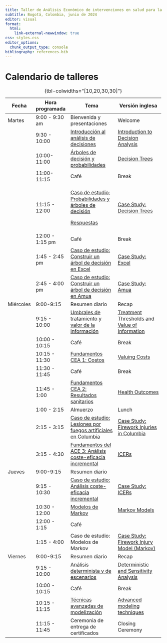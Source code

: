 ```yaml
---
title: Taller de Análisis Económico de intervenciones en salud para la toma de decisiones
subtitle: Bogotá, Colombia, junio de 2024
editor: visual
format: 
  html:
    link-external-newwindow: true
css: styles.css
editor_options: 
  chunk_output_type: console
bibliography: references.bib
---
```


# Calendario de talleres

+-----------+-----------------+---------------------------------------------------------------------------------------------------------------+--------------------------------------------------------------------------------------------------------------------------------+
| Fecha     | Hora programada | Tema                                                                                                          | Versión inglesa                                                                                                                |
+===========+=================+===============================================================================================================+================================================================================================================================+
| Martes    | 9:00 - 9:30 am  | Bienvenida y presentaciones                                                                                   | Welcome                                                                                                                        |
+-----------+-----------------+---------------------------------------------------------------------------------------------------------------+--------------------------------------------------------------------------------------------------------------------------------+
|           | 9:30 - 10:00    | [Introducción al análisis de decisiones](lectures/ESP_lec_1a.introduction-to-decision-analysis.qmd)           | [Introduction to Decision Analysis](lectures/lec_1a.introduction-to-decision-analysis.qmd "Introduction to Decision Analysis") |
+-----------+-----------------+---------------------------------------------------------------------------------------------------------------+--------------------------------------------------------------------------------------------------------------------------------+
|           | 10:00-11:00     | [Árboles de decisión y probabilidades](lectures/ESP_lec_2.decision-trees-and-probabilities.qmd)               | [Decision Trees](lectures/lec_2.decision-trees-and-probabilities.qmd "Decision Trees and Probabilities")                       |
+-----------+-----------------+---------------------------------------------------------------------------------------------------------------+--------------------------------------------------------------------------------------------------------------------------------+
|           | 11:00-11:15     | Café                                                                                                          | Break                                                                                                                          |
+-----------+-----------------+---------------------------------------------------------------------------------------------------------------+--------------------------------------------------------------------------------------------------------------------------------+
|           | 11:15 - 12:00   | [Caso de estudio: Probabilidades y árboles de decisión](case-studies/ESP_cs_prob-decision.html)               | [Case Study: Decision Trees](case-studies/cs_prob-decision.html)                                                               |
|           |                 |                                                                                                               |                                                                                                                                |
|           |                 | [Respuestas](case-studies/answer-keys/ESP_cs_decision-tree.pdf)                                               |                                                                                                                                |
+-----------+-----------------+---------------------------------------------------------------------------------------------------------------+--------------------------------------------------------------------------------------------------------------------------------+
|           | 12:00 - 1:15 pm | Café                                                                                                          | Break                                                                                                                          |
+-----------+-----------------+---------------------------------------------------------------------------------------------------------------+--------------------------------------------------------------------------------------------------------------------------------+
|           | 1:45 - 2:45 pm  | [Caso de estudio: Construir un árbol de decisión en Excel](case-studies/ESP_cs_decision-tree-excel.qmd)       | [Case Study: Excel](case-studies/cs_decision-tree-excel.qmd)                                                                   |
+-----------+-----------------+---------------------------------------------------------------------------------------------------------------+--------------------------------------------------------------------------------------------------------------------------------+
|           | 2:45 - 4:00 pm  | [Caso de estudio: Construir un árbol de decisión en Amua](case-studies/ESP_cs_decision-tree-amua.qmd)         | [Case Study: Amua](case-studies/cs_decision-tree-amua.qmd)                                                                     |
+-----------+-----------------+---------------------------------------------------------------------------------------------------------------+--------------------------------------------------------------------------------------------------------------------------------+
| Miércoles | 9:00-9:15       | Resumen diario                                                                                                | Recap                                                                                                                          |
+-----------+-----------------+---------------------------------------------------------------------------------------------------------------+--------------------------------------------------------------------------------------------------------------------------------+
|           | 9:15 - 10:00    | [Umbrales de tratamiento y valor de la información](lectures/ESP_lec_4a.trt-thresholds-voi)                   | [Treatment Thresholds and Value of Information](lectures/lec_4a.trt-thresholds-voi)                                            |
+-----------+-----------------+---------------------------------------------------------------------------------------------------------------+--------------------------------------------------------------------------------------------------------------------------------+
|           | 10:00 - 10:15   | Café                                                                                                          | Break                                                                                                                          |
+-----------+-----------------+---------------------------------------------------------------------------------------------------------------+--------------------------------------------------------------------------------------------------------------------------------+
|           | 10:15 - 11:30   | [Fundamentos CEA 1: Costos](lectures/ESP_lec_5a.cea-fundamentals1.qmd)                                        | [Valuing Costs](lectures/lec_5a.cea-fundamentals1.qmd "Costs")                                                                 |
+-----------+-----------------+---------------------------------------------------------------------------------------------------------------+--------------------------------------------------------------------------------------------------------------------------------+
|           | 11:30 - 11:45   | Café                                                                                                          | Break                                                                                                                          |
+-----------+-----------------+---------------------------------------------------------------------------------------------------------------+--------------------------------------------------------------------------------------------------------------------------------+
|           | 11:45 - 1:00    | [Fundamentos CEA 2: Resultados sanitarios](lectures/ESP_lec_5b.cea-fundamentals2.qmd)                         | [Health Outcomes](lectures/lec_5b.cea-fundamentals2.qmd "Health outcomes")                                                     |
+-----------+-----------------+---------------------------------------------------------------------------------------------------------------+--------------------------------------------------------------------------------------------------------------------------------+
|           | 1:00 - 2:15     | Almuerzo                                                                                                      | Lunch                                                                                                                          |
+-----------+-----------------+---------------------------------------------------------------------------------------------------------------+--------------------------------------------------------------------------------------------------------------------------------+
|           | 2:15 - 3:15     | [Caso de estudio: Lesiones por fuegos artificiales en Columbia](case-studies/ESP_cs_injury-decision-tree.qmd) | [Case Study: Firework Injuries in Columbia](case-studies/cs_injury-decision-tree.qmd)                                          |
+-----------+-----------------+---------------------------------------------------------------------------------------------------------------+--------------------------------------------------------------------------------------------------------------------------------+
|           | 3:15 - 4:30     | [Fundamentos del ACE 3: Análisis coste-eficacia incremental](lectures/ESP_lec_6.ICERs.qmd)                    | [ICERs](lectures/lec_6.ICERs.qmd "Incremental CEA")                                                                            |
+-----------+-----------------+---------------------------------------------------------------------------------------------------------------+--------------------------------------------------------------------------------------------------------------------------------+
| Jueves    | 9:00-9:15       | Resumen diario                                                                                                |                                                                                                                                |
+-----------+-----------------+---------------------------------------------------------------------------------------------------------------+--------------------------------------------------------------------------------------------------------------------------------+
|           | 9:15 - 10:30    | [Caso de estudio: Análisis coste-eficacia incremental](case-studies/ESP_cs_icer.html)                         | [Case Study: ICERs](case-studies/cs_icer.qmd)                                                                                  |
+-----------+-----------------+---------------------------------------------------------------------------------------------------------------+--------------------------------------------------------------------------------------------------------------------------------+
|           | 10:30 - 12:00   | [Modelos de Markov](lectures/ESP_lec_7.MarkovModels1.qmd)                                                     | [Markov Models](lectures/lec_7.MarkovModels1.qmd)                                                                              |
+-----------+-----------------+---------------------------------------------------------------------------------------------------------------+--------------------------------------------------------------------------------------------------------------------------------+
|           | 12:00 - 1:15    | Café                                                                                                          |                                                                                                                                |
+-----------+-----------------+---------------------------------------------------------------------------------------------------------------+--------------------------------------------------------------------------------------------------------------------------------+
|           | 1:15 - 4:00     | Caso de estudio: Modelos de Markov                                                                            | [Case Study: Firework Injury Model (Markov)](case-studies/cs_injury-markov.qmd)                                                |
+-----------+-----------------+---------------------------------------------------------------------------------------------------------------+--------------------------------------------------------------------------------------------------------------------------------+
| Viernes   | 9:00-9:15       | Resumen diario                                                                                                | Recap                                                                                                                          |
+-----------+-----------------+---------------------------------------------------------------------------------------------------------------+--------------------------------------------------------------------------------------------------------------------------------+
|           | 9:15 - 10:00    | [Análisis determinista y de escenarios](lectures/ESP_lec_sensitivity.qmd)                                     | [Deterministic and Sensitivity Analysis](lectures/lec_sensitivity.qmd)                                                         |
+-----------+-----------------+---------------------------------------------------------------------------------------------------------------+--------------------------------------------------------------------------------------------------------------------------------+
|           | 10:00 - 10:15   | Café                                                                                                          | Break                                                                                                                          |
+-----------+-----------------+---------------------------------------------------------------------------------------------------------------+--------------------------------------------------------------------------------------------------------------------------------+
|           | 10:15 - 11:15   | [Técnicas avanzadas de modelización](lectures/ESP_lec_advanced-modeling-techniques.qmd)                       | [Advanced modeling techniques](lectures/lec_advanced-modeling-techniques.qmd)                                                  |
+-----------+-----------------+---------------------------------------------------------------------------------------------------------------+--------------------------------------------------------------------------------------------------------------------------------+
|           | 11:15 - 11:45   | Ceremonia de entrega de certificados                                                                          | Closing Ceremony                                                                                                               |
+-----------+-----------------+---------------------------------------------------------------------------------------------------------------+--------------------------------------------------------------------------------------------------------------------------------+

: {tbl-colwidths="\[10,20,30,30\]"}
